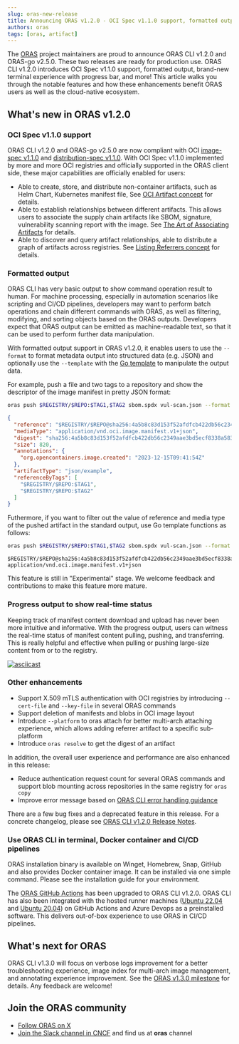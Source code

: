 ```yaml
---
slug: oras-new-release
title: Announcing ORAS v1.2.0 - OCI Spec v1.1.0 support, formatted output, and more!
authors: oras
tags: [oras, artifact]
---
```



The [ORAS](https://oras.land/) project maintainers are proud to announce ORAS CLI v1.2.0 and ORAS-go v2.5.0. These two releases are ready for production use. ORAS CLI v1.2.0 introduces OCI Spec v1.1.0 support, formatted output, brand-new terminal experience with progress bar, and more! 
This article walks you through the notable features and how these enhancements benefit ORAS users as well as the cloud-native ecosystem.

## What's new in ORAS v1.2.0

### OCI Spec v1.1.0 support

ORAS CLI v1.2.0 and ORAS-go v2.5.0 are now compliant with OCI [image-spec v1.1.0](https://github.com/opencontainers/image-spec/blob/v1.1.0) and [distribution-spec v1.1.0](https://github.com/opencontainers/distribution-spec/tree/v1.1.0). 
With OCI Spec v1.1.0 implemented by more and more OCI registries and officially supported in the ORAS client side, these major capabilities are officially enabled for users:

- Able to create, store, and distribute non-container artifacts, such as Helm Chart, Kubernetes manifest file, See [OCI Artifact concept](https://oras.land/docs/concepts/artifact) for details.
- Able to establish relationships between different artifacts. This allows users to associate the supply chain artifacts like SBOM, signature, vulnerability scanning report with the image. See [The Art of Associating Artifacts](https://oras.land/docs/concepts/reftypes#the-art-of-associating-artifacts) for details.
- Able to discover and query artifact relationships, able to distribute a graph of artifacts across registries. See [Listing Referrers concept](https://oras.land/docs/concepts/reftypes#listing-referrers) for details.

### Formatted output

ORAS CLI has very basic output to show command operation result to human. For machine processing, especially in automation scenarios like scripting and CI/CD pipelines, developers may want to perform batch operations and chain different commands with ORAS, as well as filtering, modifying, and sorting objects based on the ORAS outputs.
Developers expect that ORAS output can be emitted as machine-readable text, so that it can be used to perform further data manipulation.

With formatted output support in ORAS v1.2.0, it enables users to use the `--format` to format metadata output into structured data (e.g. JSON) and optionally use the `--template` with the [Go template](https://pkg.go.dev/text/template) to manipulate the output data. 

For example, push a file and two tags to a repository and show the descriptor of the image manifest in pretty JSON format:

```bash
oras push $REGISTRY/$REPO:$TAG1,$TAG2 sbom.spdx vul-scan.json --format json 
```

```json
{
  "reference": "$REGISTRY/$REPO@sha256:4a5b8c83d153f52afdfcb422db56c2349aae3bd5ecf8338a58353b5eb6681c45",
  "mediaType": "application/vnd.oci.image.manifest.v1+json",
  "digest": "sha256:4a5b8c83d153f52afdfcb422db56c2349aae3bd5ecf8338a58353b5eb6681c45",
  "size": 820,
  "annotations": {
    "org.opencontainers.image.created": "2023-12-15T09:41:54Z"
  },
  "artifactType": "json/example",
  "referenceByTags": [
    "$REGISTRY/$REPO:$TAG1",
    "$REGISTRY/$REPO:$TAG2"
  ]
}
```

Futhermore, if you want to filter out the value of reference and media type of the pushed artifact in the standard output, use Go template functions as follows:

```bash
oras push $REGISTRY/$REPO:$TAG1,$TAG2 sbom.spdx vul-scan.json --format go-template='{{.reference}}, {{.mediaType}}'
```

```
$REGISTRY/$REPO@sha256:4a5b8c83d153f52afdfcb422db56c2349aae3bd5ecf8338a58353b5eb6681c45, application/vnd.oci.image.manifest.v1+json
```

This feature is still in "Experimental" stage. We welcome feedback and contributions to make this feature more mature. 

### Progress output to show real-time status

Keeping track of manifest content download and upload has never been more intuitive and informative. With the progress output, users can witness the real-time status of manifest content pulling, pushing, and transferring. This is really helpful and effective when pulling or pushing large-size content from or to the registry.

[![asciicast](https://asciinema.org/a/661599.svg)](https://asciinema.org/a/661599)

### Other enhancements

- Support X.509 mTLS authentication with OCI registries by introducing `--cert-file` and `--key-file` in several ORAS commands
- Support deletion of manifests and blobs in OCI image layout
- Introduce `--platform` to oras attach for better multi-arch attaching experience, which allows adding referrer artifact to a specific sub-platform
- Introduce `oras resolve` to get the digest of an artifact

In addition, the overall user experience and performance are also enhanced in this release:

- Reduce authentication request count for several ORAS commands and support blob mounting across repositories in the same registry for `oras copy`
- Improve error message based on [ORAS CLI error handling guidance](https://github.com/oras-project/oras/blob/v1.2.0/docs/proposals/error-handling-guideline.md)

There are a few bug fixes and a deprecated feature in this release. For a concrete changelog, please see [ORAS CLI v1.2.0 Release Notes](https://github.com/oras-project/oras/releases/tag/v1.2.0).

### Use ORAS CLI in terminal, Docker container and CI/CD pipelines

ORAS installation binary is available on Winget, Homebrew, Snap, GitHub and also provides Docker container image. It can be installed via one simple command. Please see the installation guide for your environment.

The [ORAS GitHub Actions](https://github.com/marketplace/actions/setup-oras) has been upgraded to ORAS CLI v1.2.0. ORAS CLI has also been integrated with the hosted runner machines ([Ubuntu 22.04](https://github.com/actions/runner-images/blob/main/images/ubuntu/Ubuntu2204-Readme.md#cli-tools) and [Ubuntu 20.04](https://github.com/actions/runner-images/blob/main/images/ubuntu/Ubuntu2004-Readme.md#cli-tools)) on GitHub Actions and Azure Devops as a preinstalled software. This delivers out-of-box experience to use ORAS in CI/CD pipelines.

## What's next for ORAS

ORAS CLI v1.3.0 will focus on verbose logs improvement for a better troubleshooting experience, image index for multi-arch image management, and annotating experience improvement. See the [ORAS v1.3.0 milestone](https://github.com/oras-project/oras/discussions/1311) for details. Any feedback are welcome!

## Join the ORAS community
 
- [Follow ORAS on X](https://x.com/intent/follow?screen_name=orasproject)
- [Join the Slack channel in CNCF](https://slack.cncf.io/) and find us at **oras** channel
